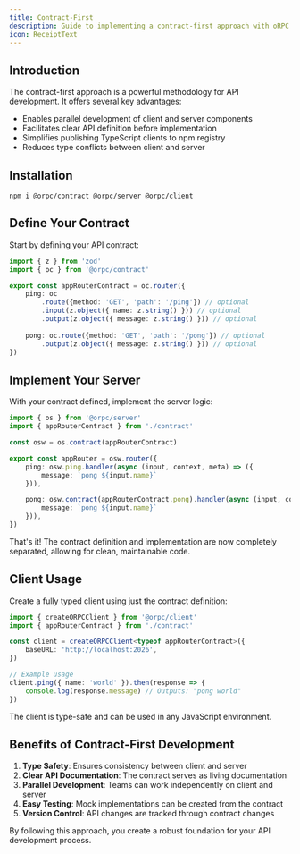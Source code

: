 ```yaml
---
title: Contract-First
description: Guide to implementing a contract-first approach with oRPC
icon: ReceiptText
---
```


## Introduction

The contract-first approach is a powerful methodology for API development. It offers several key advantages:
- Enables parallel development of client and server components
- Facilitates clear API definition before implementation
- Simplifies publishing TypeScript clients to npm registry
- Reduces type conflicts between client and server

## Installation

```package-install
npm i @orpc/contract @orpc/server @orpc/client
```

## Define Your Contract

Start by defining your API contract:

```ts
import { z } from 'zod'
import { oc } from '@orpc/contract'

export const appRouterContract = oc.router({
    ping: oc
        .route({method: 'GET', 'path': '/ping'}) // optional
        .input(z.object({ name: z.string() })) // optional
        .output(z.object({ message: z.string() })) // optional
    
    pong: oc.route({method: 'GET', 'path': '/pong'}) // optional
        .output(z.object({ message: z.string() })) // optional
})
```

## Implement Your Server

With your contract defined, implement the server logic:

```ts
import { os } from '@orpc/server'
import { appRouterContract } from './contract'

const osw = os.contract(appRouterContract)

export const appRouter = osw.router({
    ping: osw.ping.handler(async (input, context, meta) => ({
        message: `pong ${input.name}`
    })),

    pong: osw.contract(appRouterContract.pong).handler(async (input, context, meta) => ({
        message: `pong ${input.name}`
    })),
})
```

That's it! The contract definition and implementation are now completely separated, allowing for clean, maintainable code.

## Client Usage

Create a fully typed client using just the contract definition:

```ts
import { createORPCClient } from '@orpc/client'
import { appRouterContract } from './contract'

const client = createORPCClient<typeof appRouterContract>({
    baseURL: 'http://localhost:2026',
})

// Example usage
client.ping({ name: 'world' }).then(response => {
    console.log(response.message) // Outputs: "pong world"
})
```

The client is type-safe and can be used in any JavaScript environment.

## Benefits of Contract-First Development

1. **Type Safety**: Ensures consistency between client and server
2. **Clear API Documentation**: The contract serves as living documentation
3. **Parallel Development**: Teams can work independently on client and server
4. **Easy Testing**: Mock implementations can be created from the contract
5. **Version Control**: API changes are tracked through contract changes

By following this approach, you create a robust foundation for your API development process.
